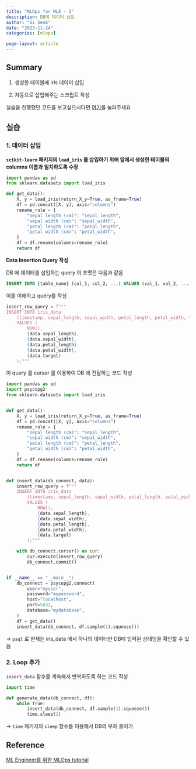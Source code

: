 ```yaml
---
title: "MLOps for MLE - 2"
description: DB에 데이터 삽입
author: "Ui Seok"
date: "2023-11-24"
categories: [mlops]

page-layout: article
---
```


## Summary

1. 생성한 테이블에 iris 데이터 삽입

2. 자동으로 삽입해주는 스크립트 작성

::: {.callout-note}
실습을 진행했던 코드를 보고싶으시다면 [여기](https://github.com/Ui-Seok/mlops-tutorial)를 눌러주세요
:::


## 실습

### 1. 데이터 삽입

__`scikit-learn` 패키지의 `load_iris` 를 삽입하기 위해 앞에서 생성한 테이블의 columns 이름과 일치하도록 수정__

``` python
import pandas as pd
from sklearn.datasets import load_iris

def get_data():
    X, y = load_iris(return_X_y=True, as_frame=True)
    df = pd.concat([X, y], axis="columns")
    rename_rule = {
        "sepal length (cm)": "sepal_length",
        "sepal width (cm)": "sepal_width",
        "petal length (cm)": "petal_length",
        "petal width (cm)": "petal_width",
    }
    df = df.rename(columns=rename_rule)
    return df
```

__Data Insertion Query 작성__

DB 에 데이터를 삽입하는 query 의 포맷은 다음과 같음

``` sql
INSERT INTO {table_name} (col_1, col_2, ...) VALUES (val_1, val_2, ...)

```

이를 이해하고 query를 작성

``` python
insert_row_query = f"""
INSERT INTO iris_data
    (timestamp, sepal_length, sepal_width, petal_length, petal_width, target)
    VALUES (
        NOW(),
        {data.sepal_length},
        {data.sepal_width},
        {data.petal_length},
        {data.petal_width},
        {data.target}
    );"""

```

이 query 를 cursor 를 이용하여 DB 에 전달하는 코드 작성

``` python
import pandas as pd
import psycopg2
from sklearn.datasets import load_iris


def get_data():
    X, y = load_iris(return_X_y=True, as_frame=True)
    df = pd.concat([X, y], axis="columns")
    rename_rule = {
        "sepal length (cm)": "sepal_length",
        "sepal width (cm)": "sepal_width",
        "petal length (cm)": "petal_length",
        "petal width (cm)": "petal_width",
    }
    df = df.rename(columns=rename_rule)
    return df


def insert_data(db_connect, data):
    insert_row_query = f"""
    INSERT INTO iris_data
        (timestamp, sepal_length, sepal_width, petal_length, petal_width, target)
        VALUES (
            NOW(),
            {data.sepal_length},
            {data.sepal_width},
            {data.petal_length},
            {data.petal_width},
            {data.target}
        );"""

    with db_connect.cursor() as cur:
        cur.execute(insert_row_query)
        db_connect.commit()


if __name__ == "__main__":
    db_connect = psycopg2.connect(
        user="myuser",
        password="mypassword",
        host="localhost",
        port=5432,
        database="mydatabase",
    )
    df = get_data()
    insert_data(db_connect, df.sample(1).squeeze())

```

-> `psql` 로 현재는 iris_data 에서 하나의 데이터만 DB에 입력된 상태임을 확인할 수 있음


### 2. Loop 추가

`insert_data` 함수를 계속해서 반복하도록 하는 코드 작성

``` python
import time

def generate_data(db_connect, df):
    while True:
        insert_data(db_connect, df.sample(1).squeeze())
        time.sleep(1)

```

-> `time` 패키지의 `sleep` 함수를 이용해서 DB의 부하 줄이기


## Reference

[ML Engineer를 위한 MLOps tutorial](https://mlops-for-mle.github.io/tutorial/)